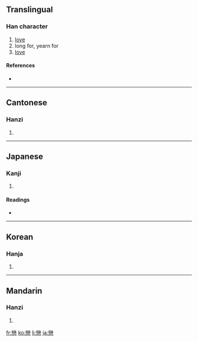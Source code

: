 {{see|恋|戀}}
==Translingual==

===Han character===
{{Han char|rn=61|rad=心|as=19|sn=23|four=2233<sub>9</sub>|canj=女火心 (VFP)}}

# [[love]]
# long for, yearn for
# [[love]]

====References====
* {{Han ref|kx=0409.090|dkj=11504|dj=0751.130|hdz=42372.080|uh=6200|ud=25088|bh=C5CA|bd=50634}}

----

==Cantonese==

===Hanzi===
{{yue-hanzi|jyut=|y=lyun2, lyun5}}

# {{defn|Cantonese}}

----

==Japanese==

===Kanji===
{{ja-kanji|grade=|rs=心19}}

# {{defn|Japanese}}

====Readings====
* {{ja-readings|on=[[れん]] (ren)|kun=[[こい]] (koi), [[こいしい]] (koishii)}}

----

==Korean==

===Hanja===
{{ko-hanja|hangeul=련>연|eumhun=|rv=ryeon>yeon|mr=ryŏn>yŏn|y=lyen>yen}}

# {{defn|Korean}}

----

==Mandarin==

===Hanzi===
{{cmn-hanzi|sim=恋|pin=[[liàn]] ([[lian4]])|wg=lien<sup>4</sup>}}

# {{defn|Mandarin}}

[[fr:戀]]
[[ko:戀]]
[[li:戀]]
[[ja:戀]]